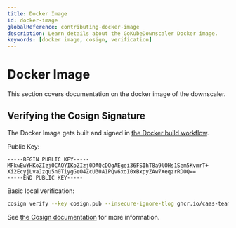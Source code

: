 ```yaml
---
title: Docker Image
id: docker-image
globalReference: contributing-docker-image
description: Learn details about the GoKubeDownscaler Docker image.
keywords: [docker image, cosign, verification]
---
```


# Docker Image

This section covers documentation on the docker image of the downscaler.

## Verifying the Cosign Signature

The Docker Image gets built and signed in [the Docker build workflow](ref:contributing-github-workflows#docker-build).

Public Key:

```text title="cosign.pub"
-----BEGIN PUBLIC KEY-----
MFkwEwYHKoZIzj0CAQYIKoZIzj0DAQcDQgAEgei36FSIhT8a9lOHs1Sem5KvmrT+
Xi2EcyjLvaJzqu5n0TiygGeO4ZcU30A1PQv6xoI0xBxpyZAw7XeqzrRDOQ==
-----END PUBLIC KEY-----
```

Basic local verification:

```bash
cosign verify --key cosign.pub --insecure-ignore-tlog ghcr.io/caas-team/gokubedownscaler:latest
```

See [the Cosign documentation](https://docs.sigstore.dev/cosign/verifying/verify) for more information.
